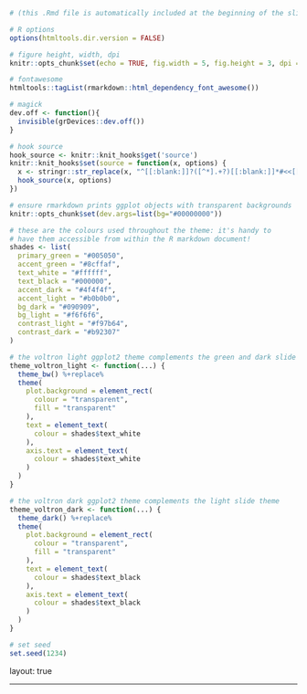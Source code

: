 ```r
# (this .Rmd file is automatically included at the beginning of the slides)

# R options
options(htmltools.dir.version = FALSE)

# figure height, width, dpi
knitr::opts_chunk$set(echo = TRUE, fig.width = 5, fig.height = 3, dpi = 300)

# fontawesome
htmltools::tagList(rmarkdown::html_dependency_font_awesome())

# magick
dev.off <- function(){
  invisible(grDevices::dev.off())
}

# hook source
hook_source <- knitr::knit_hooks$get('source')
knitr::knit_hooks$set(source = function(x, options) {
  x <- stringr::str_replace(x, "^[[:blank:]]?([^*].+?)[[:blank:]]*#<<[[:blank:]]*$", "*\\1")
  hook_source(x, options)
})

# ensure rmarkdown prints ggplot objects with transparent backgrounds
knitr::opts_chunk$set(dev.args=list(bg="#00000000"))

# these are the colours used throughout the theme: it's handy to
# have them accessible from within the R markdown document!
shades <- list(
  primary_green = "#005050",
  accent_green = "#8cffaf",
  text_white = "#ffffff",
  text_black = "#000000",
  accent_dark = "#4f4f4f",
  accent_light = "#b0b0b0",
  bg_dark = "#090909",
  bg_light = "#f6f6f6",
  contrast_light = "#f97b64",
  contrast_dark = "#b92307"
)

# the voltron light ggplot2 theme complements the green and dark slide themes
theme_voltron_light <- function(...) {
  theme_bw() %+replace%
  theme(
    plot.background = element_rect(
      colour = "transparent", 
      fill = "transparent"
    ),
    text = element_text(
      colour = shades$text_white
    ), 
    axis.text = element_text(
      colour = shades$text_white
    )
  )
}

# the voltron dark ggplot2 theme complements the light slide theme
theme_voltron_dark <- function(...) {
  theme_dark() %+replace%
  theme(
    plot.background = element_rect(
      colour = "transparent", 
      fill = "transparent"
    ),
    text = element_text(
      colour = shades$text_black
    ), 
    axis.text = element_text(
      colour = shades$text_black
    )
  )
}

# set seed
set.seed(1234)
```

layout: true

<div class="my-footer">
<span>
  <!-- 
  You could put a footer link in here, which I used to do for a lot of my
  other slide decks, but it probably doesn't work well with this theme
  -->
</span>
</div> 

---